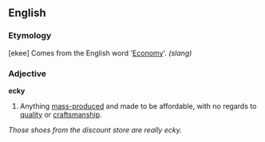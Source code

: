 ==English==
===Etymology===
[ekee]  Comes from the English word '[[Economy]]'. ''(slang)''

===Adjective===
'''ecky'''
#Anything [[mass-produced]] and made to be affordable, with no regards to [[quality]] or [[craftsmanship]]. 

''Those shoes from the discount store are really ecky.''